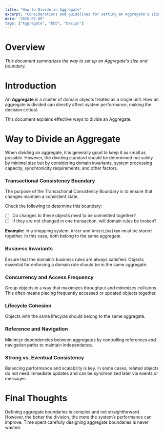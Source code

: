 ```yaml
---
title: "How to Divide an Aggregate"
excerpt: "Considerations and guidelines for setting an Aggregate's size and boundaries in DDD."
date: "2025-07-09"
tags: ["Aggregate", "DDD", "Design"]
---
```


# Overview
_This document summarizes the way to set up an Aggregate's size and boundary._

# Introduction
An **Aggregate** is a cluster of domain objects treated as a single unit. How an aggregate is divided can directly affect system performance, making the decision critical.

This document explains effective ways to divide an Aggregate.

# Way to Divide an Aggregate
When dividing an aggregate, it is generally good to keep it as small as possible. However, the dividing standard should be determined not solely by minimal size but by considering domain invariants, system processing capacity, synchronicity requirements, and other factors.

### Transactional Consistency Boundary
The purpose of the Transactional Consistency Boundary is to ensure that changes maintain a consistent state.

Check the following to determine this boundary:
- [ ] Do changes to these objects need to be committed together?
- [ ] If they are not changed in one transaction, will domain rules be broken?

**Example:** In a shopping system, `Order` and `OrderLineItem` must be stored together. In this case, both belong to the same aggregate.

### Business Invariants
Ensure that the domain’s business rules are always satisfied. Objects essential for enforcing a domain rule should be in the same aggregate.

### Concurrency and Access Frequency
Group objects in a way that maximizes throughput and minimizes collisions. This often means placing frequently accessed or updated objects together.

### Lifecycle Cohesion
Objects with the same lifecycle should belong to the same aggregate.

### Reference and Navigation
Minimize dependencies between aggregates by controlling references and navigation paths to maintain independence.

### Strong vs. Eventual Consistency
Balancing performance and scalability is key. In some cases, related objects do not need immediate updates and can be synchronized later via events or messages.

# Final Thoughts
Defining aggregate boundaries is complex and not straightforward. However, the better the division, the more the system’s performance can improve. Time spent carefully designing aggregate boundaries is never wasted.
